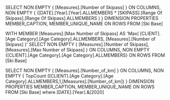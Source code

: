 SELECT NON EMPTY { [Measures].[Number of Skipass] } ON COLUMNS, NON EMPTY { ([DATE].[Year].[Year].ALLMEMBERS * [SKIPASS].[Range Of Skipass].[Range Of Skipass].ALLMEMBERS ) } DIMENSION PROPERTIES MEMBER_CAPTION, MEMBER_UNIQUE_NAME ON ROWS FROM [Ski Base]

WITH MEMBER [Measures].[Max Number of Skipass] AS 'Max( [CLIENT].[Age Category].[Age Category].ALLMEMBERS, [Measures].[Number of Skipass] )'
SELECT NON EMPTY { [Measures].[Number of Skipass],[Measures].[Max Number of Skipass] } ON COLUMNS,
NON EMPTY {[CLIENT].[Age Category].[Age Category].ALLMEMBERS} ON ROWS
FROM [Ski Base]

SELECT NON EMPTY { [Measures].[Number_of_km] } ON COLUMNS,
NON EMPTY { TopCount ([CLIENT].[Age Category].[Age Category].ALLMEMBERS,1,[Measures].[Number_of_km]) }
DIMENSION PROPERTIES MEMBER_CAPTION, MEMBER_UNIQUE_NAME ON ROWS FROM [Ski Base]
where [DATE].[Year].&[2020]

